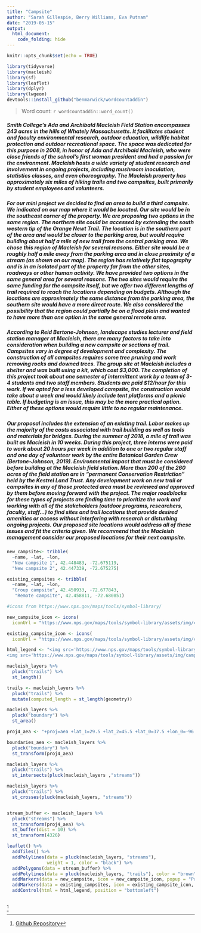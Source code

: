 ```yaml
---
title: "Campsite"
author: "Sarah Gillespie, Berry Williams, Eva Putnam"
date: "2019-05-15"
output:
  html_document:
    code_folding: hide
---
```


```r
knitr::opts_chunk$set(echo = TRUE)
```

```r
library(tidyverse)
library(macleish)
library(sf)
library(leaflet)
library(dplyr)
library(lwgeom)
devtools::install_github("benmarwick/wordcountaddin")
```

> Word count: `r wordcountaddin::word_count()`

##### Smith College’s Ada and Archibald Macleish Field Station encompasses 243 acres in the hills of Whately Massachusetts. It facilitates student and faculty environmental research, outdoor education, wildlife habitat protection and outdoor recreational space.  The space was dedicated for this purpose in 2008, in honor of Ada and Archibald Macleish, who were close friends of the school’s first woman president and had a passion for the environment. Macleish hosts a wide variety of student research and involvement in ongoing projects, including mushroom inoculation, statistics classes, and even choreography. The Macleish property has approximately six miles of hiking trails and two campsites, built primarily by student employees and volunteers.

##### For our mini project we decided to find an area to build a third campsite. We indicated on our map where it would be located. Our site would be in the southeast corner of the property. We are proposing two options in the same region. The northern site could be accessed by extending the south western tip of the Orange Newt Trail. The location is in the southern part of the area and would be closer to the parking area, but would require building about half a mile of new trail from the central parking area. We chose this region of Macleish for several reasons. Either site would be a roughly half a mile away from the parking area and in close proximity of a stream (as shown on our map). The region has relatively flat topography and is in an isolated part of the property far from the other sites, roadways or other human activity.  We have provided two options in the same general area for several reasons. The two sites would require the same funding for the campsite itself, but we offer two different lengths of trail required to reach the locations depending on budgets.  Although the locations are approximately the same distance from the parking area, the southern site would have a more direct route. We also considered the possibility that the region could partially be on a flood plain and wanted to have more than one option in the same general remote area.

##### According to Reid Bertone-Johnson, landscape studies lecturer and field station manager at Macleish, there are many factors to take into consideration when building a new campsite or sections of trail. Campsites vary in degree of development and complexity. The construction of all campsites requires some tree pruning and work removing rocks and downed trees. The group site at Macleish includes a shelter and was built using a kit, which cost $3,000. The completion of this project took about one semester of intermittent work by a team of 3-4 students and two staff members.  Students are paid $12/hour for this work.  If we opted for a less developed campsite, the construction would take about a week and would likely include tent platforms and a picnic table. If budgeting is an issue, this may be the more practical option.  Either of these options would require little to no regular maintenance.

##### Our proposal includes the extension of an existing trail. Labor makes up the majority of the costs associated with trail building as well as tools and materials for bridges. During the summer of 2018, a mile of trail was built as Macleish in 10 weeks.  During this project, three interns were paid to work about 20 hours per week in addition to one or two regular staff and one day of volunteer work by the entire Botanical Garden Crew (Bertone-Johnson, 2019). Environmental impact that must be considered before building at the Macleish field station.  More than 200 of the 260 acres of the field station are in “permanent Conservation Restriction” held by the Kestrel Land Trust. Any development work on new trail or campsites in any of those protected area must be reviewed and approved by them before moving forward with the project. The major roadblocks for these types of projects are finding time to prioritize the work and working with all of the stakeholders (outdoor programs, researchers, faculty, staff…) to find sites and trail locations that provide desired amenities or access without interfering with research or disturbing ongoing projects.  Our proposed site locations would address all of these issues and fit the criteria given.  We recommend that the Macleish management consider our proposed locations for their next campsite.

```r

new_campsite<- tribble(
  ~name, ~lat, ~lon,
  "New campsite 1", 42.448483, -72.675119,
  "New campsite 2", 42.447339, -72.675275)

existing_campsites <- tribble(
  ~name, ~lat, ~lon,
  "Group campsite", 42.450933, -72.677843,
   "Remote campsite", 42.458811, -72.680851)

#icons from https://www.nps.gov/maps/tools/symbol-library/

new_campsite_icon <- icons(
  iconUrl = "https://www.nps.gov/maps/tools/symbol-library/assets/img/campground-black-22.svg")

existing_campsite_icon <- icons(
  iconUrl = "https://www.nps.gov/maps/tools/symbol-library/assets/img/campsite-black-22.svg")

html_legend <- "<img src='https://www.nps.gov/maps/tools/symbol-library/assets/img/campground-black-22.svg'>Proposed campsite<br/>
<img src='https://www.nps.gov/maps/tools/symbol-library/assets/img/campsite-black-22.svg'>Existing campsite"

macleish_layers %>%
  pluck("trails") %>%
  st_length()

trails <- macleish_layers %>%
  pluck("trails") %>%
  mutate(computed_length = st_length(geometry))

macleish_layers %>%
  pluck("boundary") %>%
  st_area()

proj4_aea <- "+proj=aea +lat_1=29.5 +lat_2=45.5 +lat_0=37.5 +lon_0=-96 +x_0=0 +y_0=0 +ellps=GRS80 +datum=NAD83 +units=m +no_defs"

boundaries_aea <- macleish_layers %>%
  pluck("boundary") %>%
  st_transform(proj4_aea)

macleish_layers %>%
  pluck("trails") %>%
  st_intersects(pluck(macleish_layers ,"streams"))

macleish_layers %>%
  pluck("trails") %>%
  st_crosses(pluck(macleish_layers, "streams"))


stream_buffer <- macleish_layers %>%
  pluck("streams") %>%
  st_transform(proj4_aea) %>%
  st_buffer(dist = 10) %>%
  st_transform(4326)

leaflet() %>%
  addTiles() %>%
  addPolylines(data = pluck(macleish_layers, "streams"), 
               weight = 1, color = "black") %>%
  addPolygons(data = stream_buffer) %>% 
  addPolylines(data = pluck(macleish_layers, "trails"), color = "brown") %>%
  addMarkers(data = new_campsite, icon = new_campsite_icon, popup = "Proposed campsites") %>%
  addMarkers(data = existing_campsites, icon = existing_campsite_icon, popup = ~name) %>%
  addControl(html = html_legend, position = "bottomleft")
  
```



^[[Github Repository](https://github.com/SarahGillespie/sds192-mp3)
]